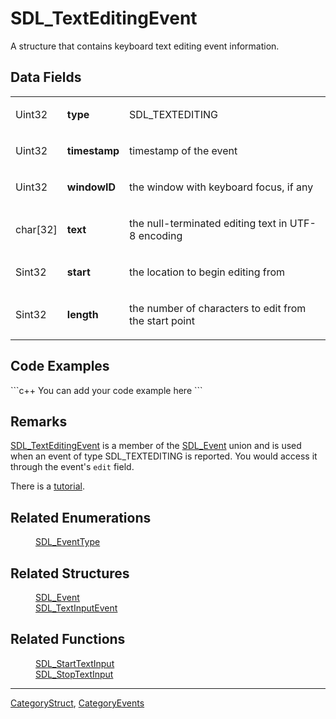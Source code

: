 
= SDL_TextEditingEvent =
A structure that contains keyboard text editing event information.


== Data Fields ==
{|
|Uint32
|'''type'''
|SDL_TEXTEDITING
|-
|Uint32
|'''timestamp'''
|timestamp of the event
|-
|Uint32
|'''windowID'''
|the window with keyboard focus, if any
|-
|char[32]
|'''text'''
|the null-terminated editing text in UTF-8 encoding
|-
|Sint32
|'''start'''
|the location to begin editing from
|-
|Sint32
|'''length'''
|the number of characters to edit from the start point
|}

== Code Examples ==
```c++
You can add your code example here
```

== Remarks ==
[[SDL_TextEditingEvent]] is a member of the [[SDL_Event]] union and is used when an event of type SDL_TEXTEDITING is reported.  You would access it through the event's <code>edit</code> field.

There is a [[Tutorials/TextInput|tutorial]].

== Related Enumerations ==
:[[SDL_EventType]]

== Related Structures ==
:[[SDL_Event]]
:[[SDL_TextInputEvent]]

== Related Functions ==
:[[SDL_StartTextInput]]
:[[SDL_StopTextInput]]

----
[[CategoryStruct]], [[CategoryEvents]]
